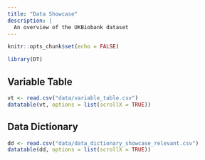 ```yaml
---
title: "Data Showcase"
description: |
  An overview of the UKBiobank dataset
---
```


```r
knitr::opts_chunk$set(echo = FALSE)
```

```r
library(DT)
```

## Variable Table
```r
vt <- read.csv("data/variable_table.csv")
datatable(vt, options = list(scrollX = TRUE))
```

## Data Dictionary
```r
dd <- read.csv("data/data_dictionary_showcase_relevant.csv")
datatable(dd, options = list(scrollX = TRUE))
```


